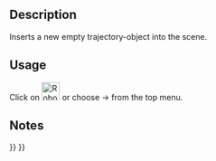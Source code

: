 <languages/>
<translate>

<!--T:6-->
{{Docnav
|[[Robot_RestoreHomePos|Restore home position]]
|[[Robot_SetDefaultOrientation|Set the default orientation]]
|[[Robot_Workbench|Robot]]
|IconL=Robot_RestoreHomePos.svg
|IconR=Robot_SetDefaultOrientation.svg
|IconC=Workbench_Robot.svg
}}

<!--T:2-->
{{GuiCommand
|Name=Robot CreateTrajectory
|MenuLocation=Robot → Create trajectory
|Workbenches=[[Robot_Workbench|Robot]]
|SeeAlso=
}}

==Description== <!--T:10-->

<!--T:3-->
Inserts a new empty trajectory-object into the scene.

==Usage== <!--T:11-->

<!--T:4-->
Click on [[Image:Robot_CreateTrajectory.svg|32px]] or choose {{KEY|Robot}}  →  {{KEY|[[Image:Robot_CreateTrajectory.svg|32px]] Create trajectory}} from the top menu.

==Notes== <!--T:5-->


<!--T:7-->
{{Docnav
|[[Robot_RestoreHomePos|Restore home position]]
|[[Robot_SetDefaultOrientation|Set the default orientation]]
|[[Robot_Workbench|Robot]]
|IconL=Robot_RestoreHomePos.svg
|IconR=Robot_SetDefaultOrientation.svg
|IconC=Workbench_Robot.svg
}}

</translate>
{{Robot_Tools_navi{{#translation:}}}}
{{Userdocnavi{{#translation:}}}}{{clear}}